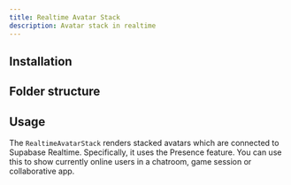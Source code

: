 ```yaml
---
title: Realtime Avatar Stack
description: Avatar stack in realtime
---
```


<ComponentPreview name="realtime-avatar-stack-demo" showCode={false} />

## Installation

<BlockItem
  name="realtime-avatar-stack-react-router"
  description="Renders a stack of avatars which are connected via Supabase Realtime"
/>

## Folder structure

<RegistryBlock itemName="realtime-avatar-stack-react-router" />

## Usage

The `RealtimeAvatarStack` renders stacked avatars which are connected to Supabase Realtime. Specifically, it uses the Presence feature. You can use this to show currently online users in a chatroom, game session or collaborative app.
